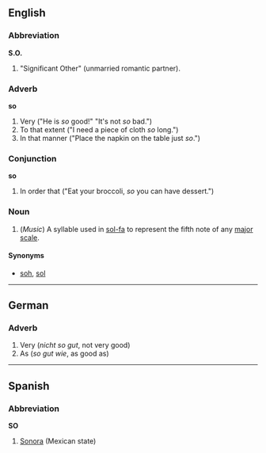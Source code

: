 ==English==

===Abbreviation===
'''S.O.'''

# "Significant Other" (unmarried romantic partner).

===Adverb===
'''so'''

# Very ("He is ''so'' good!"  "It's not ''so'' bad.")
# To that extent ("I need a piece of cloth ''so'' long.")
# In that manner ("Place the napkin on the table just ''so''.")

===Conjunction===
'''so'''

# In order that ("Eat your broccoli, ''so'' you can have dessert.")

===Noun===
#(''Music'') A syllable used in [[sol-fa]] to represent the fifth note of any [[major scale]].

====Synonyms====
*[[soh]], [[sol]]

----
==German==
===Adverb===

# Very (''nicht so gut'', not very good)
# As (''so gut wie'', as good as)

----
==Spanish==
===Abbreviation===
'''SO'''

#[[Sonora]] (Mexican state)